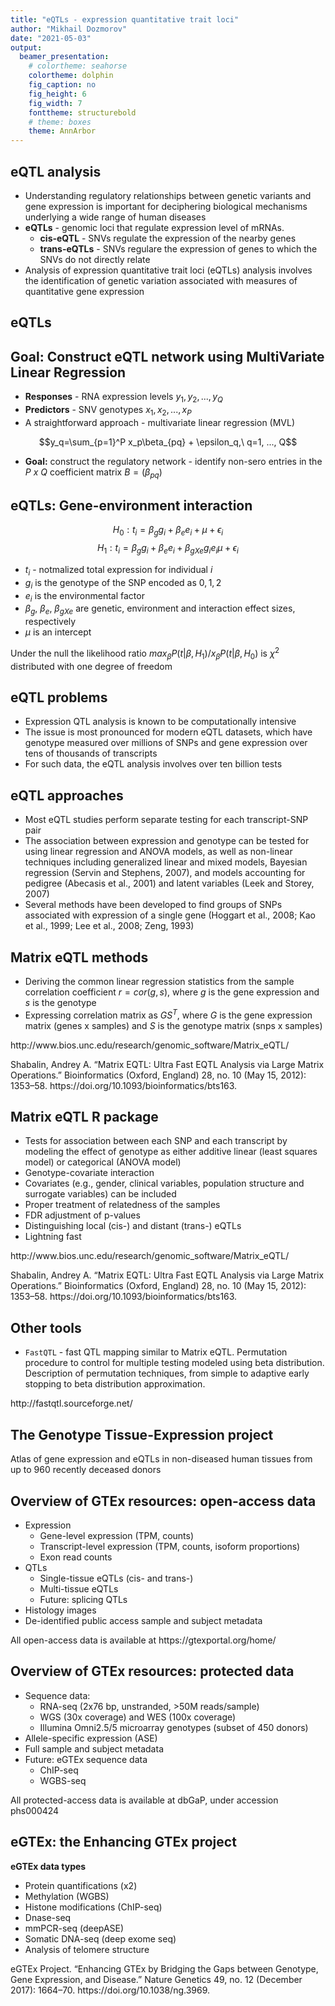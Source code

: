 ```yaml
---
title: "eQTLs - expression quantitative trait loci"
author: "Mikhail Dozmorov"
date: "2021-05-03"
output:
  beamer_presentation:
    # colortheme: seahorse
    colortheme: dolphin
    fig_caption: no
    fig_height: 6
    fig_width: 7
    fonttheme: structurebold
    # theme: boxes
    theme: AnnArbor
---
```


## eQTL analysis

- Understanding regulatory relationships between genetic variants and gene expression is important for deciphering biological mechanisms underlying a wide range of human diseases
- **eQTLs** - genomic loci that regulate expression level of mRNAs.  
    - **cis-eQTL** - SNVs regulate the expression of the nearby genes
    - **trans-eQTLs** - SNVs regulare the expression of genes to which the SNVs do not directly relate
- Analysis of expression quantitative trait loci (eQTLs) analysis involves the identification of genetic variation associated with measures of quantitative gene expression

## eQTLs

\begin{center}
\includegraphics[height=180px]{img/eqtls.png}
\end{center}

## Goal: Construct eQTL network using MultiVariate Linear Regression

- **Responses** - RNA expression levels ${y_1, y_2, ..., y_Q}$
- **Predictors** - SNV genotypes $x_1, x_2, ..., x_P$
- A straightforward approach - multivariate linear regression (MVL)

$$y_q=\sum_{p=1}^P x_p\beta_{pq} + \epsilon_q,\ q=1, ..., Q$$

- **Goal:** construct the regulatory network - identify non-sero entries in the $P\ x\ Q$ coefficient matrix $B=(\beta_{pq})$

## eQTLs: Gene-environment interaction

$$H_0: t_i = \beta_g g_i + \beta_e e_i + \mu + \epsilon_i$$
$$H_1: t_i = \beta_g g_i + \beta_e e_i + \beta_{gXe}g_ie_i \mu + \epsilon_i$$


- $t_i$ - notmalized total expression for individual $i$
- $g_i$ is the genotype of the SNP encoded as ${0,1,2}$
- $e_i$ is the environmental factor
- $\beta_g$, $\beta_e$, $\beta_{gXe}$ are genetic, environment and interaction effect sizes, respectively
- $\mu$ is an intercept

Under the null the likelihood ratio $max_{\beta}P(t|\beta, H_1) / x_{\beta}P(t|\beta, H_0)$ is $\chi^2$ distributed with one degree of freedom

## eQTL problems

- Expression QTL analysis is known to be computationally intensive
- The issue is most pronounced for modern eQTL datasets, which have genotype measured over millions of SNPs and gene expression over tens of thousands of transcripts
- For such data, the eQTL analysis involves over ten billion tests

## eQTL approaches

- Most eQTL studies perform separate testing for each transcript-SNP pair
- The association between expression and genotype can be tested for using linear regression and ANOVA models, as well as non-linear techniques including generalized linear and mixed models, Bayesian regression (Servin and Stephens, 2007), and models accounting for pedigree (Abecasis et al., 2001) and latent variables (Leek and Storey, 2007)
- Several methods have been developed to find groups of SNPs associated with expression of a single gene (Hoggart et al., 2008; Kao et al., 1999; Lee et al., 2008; Zeng, 1993)

## Matrix eQTL methods

- Deriving the common linear regression statistics from the sample correlation coefficient $r=cor(g,s)$, where $g$ is the gene expression and $s$ is the genotype
- Expressing correlation matrix as $GS^T$, where $G$ is the gene expression matrix (genes x samples) and $S$ is the genotype matrix (snps x samples)

\begin{center}
\includegraphics[height=90px]{img/matrixeqtl.png}
\end{center}

\tiny http://www.bios.unc.edu/research/genomic_software/Matrix_eQTL/

Shabalin, Andrey A. “Matrix EQTL: Ultra Fast EQTL Analysis via Large Matrix Operations.” Bioinformatics (Oxford, England) 28, no. 10 (May 15, 2012): 1353–58. https://doi.org/10.1093/bioinformatics/bts163.

## Matrix eQTL R package

- Tests for association between each SNP and each transcript by modeling the effect of genotype as either additive linear (least squares model) or categorical (ANOVA model)
- Genotype-covariate interaction
- Covariates (e.g., gender, clinical variables, population structure and surrogate variables) can be included
- Proper treatment of relatedness of the samples
- FDR adjustment of p-values
- Distinguishing local (cis-) and distant (trans-) eQTLs
- Lightning fast

\tiny http://www.bios.unc.edu/research/genomic_software/Matrix_eQTL/

Shabalin, Andrey A. “Matrix EQTL: Ultra Fast EQTL Analysis via Large Matrix Operations.” Bioinformatics (Oxford, England) 28, no. 10 (May 15, 2012): 1353–58. https://doi.org/10.1093/bioinformatics/bts163.

<!--
## Idea of GroupRemMap

- Design a proper regularization with consideration of interpretability and tractability  
    - High dimensionality - sparse regularization applied on the coefficient matrix $(B)$ as a whole, which helps to borrow information across different regressions
    - Hubs - regularization to facilitate the selection of master predictors
    - Group structure among SNPs - regularization to encourage group selection of SNVs from the same gene or LD block

 - For handling both $p > n$ and $q > n$ in MVR   
     - Peng et. al. (2010) (remMap) - combines the L1 norm of the whole coefficient matrix and the L2 norm of the coefficient vectors corresponding to the same predictor

groupRemMap: Regularized Multivariate Regression for Identifying Master Predictors Using the GroupRemMap Penalty https://cran.r-project.org/web/packages/groupRemMap/index.html

To be continued from http://www.birs.ca/events/2013/5-day-workshops/13w5083/videos/watch/201308130908-Wang.html and https://www.ncbi.nlm.nih.gov/pmc/articles/PMC3905690/
-->

## Other tools

- `FastQTL` - fast QTL mapping similar to Matrix eQTL. Permutation procedure to control for multiple testing modeled using beta distribution. Description of permutation techniques, from simple to adaptive early stopping to beta distribution approximation.

\tiny http://fastqtl.sourceforge.net/

## The Genotype Tissue-Expression project

Atlas of gene expression and eQTLs in non-diseased human tissues from up to 960 recently deceased donors

\begin{columns}
\begin{column}{0.48\textwidth}

\includegraphics[height=170px]{img/gtex.png}

\end{column}
\begin{column}{0.48\textwidth}

- 53 tissue sites

- 11 distinct brain regions

- 2 cell lines

- WGS/WES (primary whole blood)

- RNA-seq

\end{column}
\end{columns}

##  Overview of GTEx resources: open-access data

- Expression
    - Gene-level expression (TPM, counts)
    - Transcript-level expression (TPM, counts, isoform proportions) 
    - Exon read counts

- QTLs
    - Single-tissue eQTLs (cis- and trans-)
    - Multi-tissue eQTLs
    - Future: splicing QTLs

- Histology images
- De-identified public access sample and subject metadata

All open-access data is available at https://gtexportal.org/home/

## Overview of GTEx resources: protected data

- Sequence data:
    - RNA-seq (2x76 bp, unstranded, >50M reads/sample)
    - WGS (30x coverage) and WES (100x coverage)
    - Illumina Omni2.5/5 microarray genotypes (subset of 450 donors)
- Allele-specific expression (ASE)
- Full sample and subject metadata 
- Future: eGTEx sequence data
    - ChIP-seq
    - WGBS-seq

All protected-access data is available at dbGaP, under accession phs000424

## eGTEx: the Enhancing GTEx project

**eGTEx data types**

- Protein quantifications (x2)
- Methylation (WGBS)
- Histone modifications (ChIP-seq)
- Dnase-seq
- mmPCR-seq (deepASE)
- Somatic DNA-seq (deep exome seq)
- Analysis of telomere structure

\tiny eGTEx Project. “Enhancing GTEx by Bridging the Gaps between Genotype, Gene Expression, and Disease.” Nature Genetics 49, no. 12 (December 2017): 1664–70. https://doi.org/10.1038/ng.3969.
